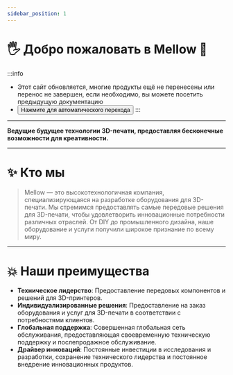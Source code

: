 ```yaml
---
sidebar_position: 1
---
```



# 🖐 Добро пожаловать в Mellow 🎉️

:::info
* Этот сайт обновляется, многие продукты ещё не перенесены или перенос не завершен, если необходимо, вы можете посетить предыдущую документацию
* <Button variant="contained" disableElevation href="https://mellow-old.klipper.cn/#/">Нажмите для автоматического перехода</Button>
:::
---

**Ведущие будущее технологии 3D-печати, предоставляя бесконечные возможности для креативности.**

---

# ✨ Кто мы

> Mellow — это высокотехнологичная компания, специализирующаяся на разработке оборудования для 3D-печати.
> Мы стремимся предоставлять самые передовые решения для 3D-печати, чтобы удовлетворить инновационные потребности различных отраслей.
> От DIY до промышленного дизайна, наше оборудование и услуги получили широкое признание по всему миру.

---

# 💥 Наши преимущества

- **Техническое лидерство**: Предоставление передовых компонентов и решений для 3D-принтеров.
- **Индивидуализированные решения**: Предоставление на заказ оборудования и услуг для 3D-печати в соответствии с потребностями клиентов.
- **Глобальная поддержка**: Совершенная глобальная сеть обслуживания, предоставляющая своевременную техническую поддержку и послепродажное обслуживание.
- **Драйвер инноваций**: Постоянные инвестиции в исследования и разработки, сохранение технического лидерства и постоянное внедрение инновационных продуктов.